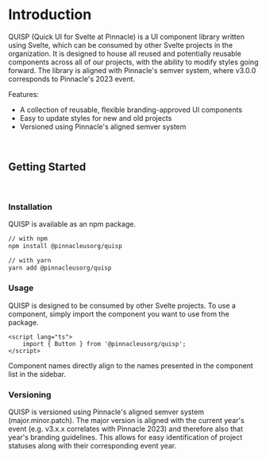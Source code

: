 
<Meta title="QUISP/Introduction" />

# Introduction

QUISP (Quick UI for Svelte at Pinnacle) is a UI component library written using Svelte, which can be consumed by other Svelte projects in the organization. It is designed to house all reused and potentially reusable components across all of our projects, with the ability to modify styles going forward. The library is aligned with Pinnacle's semver system, where v3.0.0 corresponds to Pinnacle's 2023 event.

Features:

- A collection of reusable, flexible branding-approved UI components
- Easy to update styles for new and old projects
- Versioned using Pinnacle's aligned semver system

<br />

## Getting Started

<br />

### Installation

QUISP is available as an npm package.

```bash
// with npm
npm install @pinnacleusorg/quisp

// with yarn
yarn add @pinnacleusorg/quisp
```

### Usage

QUISP is designed to be consumed by other Svelte projects. To use a component, simply import the component you want to use from the package.

```svelte
<script lang="ts">
	import { Button } from '@pinnacleusorg/quisp';
</script>
```

Component names directly align to the names presented in the component list in the sidebar.

### Versioning

QUISP is versioned using Pinnacle's aligned semver system (major.minor.patch). The major version is aligned with the current year's event (e.g. v3.x.x correlates with Pinnacle 2023) and therefore also that year's branding guidelines. This allows for easy identification of project statuses along with their corresponding event year.
